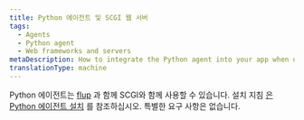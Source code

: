 ```yaml
---
title: Python 에이전트 및 SCGI 웹 서버
tags:
  - Agents
  - Python agent
  - Web frameworks and servers
metaDescription: How to integrate the Python agent into your app when using SCGI in conjunction with flup.
translationType: machine
---
```


Python 에이전트는 [flup](https://pypi.python.org/pypi/flup) 과 함께 SCGI와 함께 사용할 수 있습니다. 설치 지침 [은 Python 에이전트 설치](/docs/agents/python-agent/installation-configuration/python-agent-installation) 를 참조하십시오. 특별한 요구 사항은 없습니다.